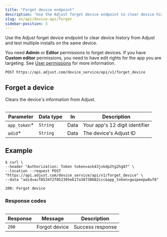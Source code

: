 ```yaml
---
title: "Forget device endpoint"
description: "Use the Adjust forget device endpoint to clear device history from Adjust and test multiple installs on the same device."
slug: en/api/device-api/forget
sidebar-position: 3
---
```


Use the Adjust forget device endpoint to clear device history from Adjust and test multiple installs on the same device.

<Callout type="seealso" title="Before you begin">

You need **Admin** or **Editor** permissions to forget devices. If you have **Custom editor** permissions, you need to have edit rights for the app you are targeting. See [User permissions](https://help.adjust.com/en/article/users) for more information.

</Callout>

```http title="Endpoint" "/forget_device"
POST https://api.adjust.com/device_service/api/v1/forget_device
```

## Forget a device

Clears the device's information from Adjust.

<Table>

| Parameter     | Data type | In   | Description                    |
| ------------- | --------- | ---- | ------------------------------ |
| `app_token`\* | `String`  | Data | Your app's 12 digit identifier |
| `adid`\*      | `String`  | Data | The device's Adjust ID         |

</Table>

## Example

```console title="cURL" "gwzpeepw8uf8" "acf8534f2f052395e617a38730682ccc"
$ curl \
--header "Authorization: Token token=ask43jskdp2tg2hg87" \
--location --request POST "https://api.adjust.com/device_service/api/v1/forget_device" \
--data "adid=acf8534f2f052395e617a38730682ccc&app_token=gwzpeepw8uf8"
```

```http title="Success response"
200: Forgot device
```

### Response codes

<Table>

| Response | Message       | Description      |
| -------- | ------------- | ---------------- |
| `200`    | Forgot device | Success response |

</Table>
